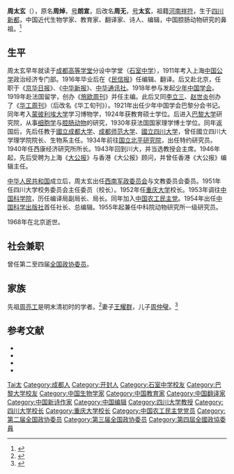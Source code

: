 '''周太玄'''（{{bd|1895年|1月20日|1968年|7月23日|Zhou周}}），原名'''周焯'''，[[号|号]]'''朗宣'''，后改名'''周无'''，[[号|号]]'''太玄'''，祖籍[[河南|河南]][[祥符县|祥符]]，生于[[四川|四川]][[新都|新都]]，中国近代生物学家、教育家、翻译家、诗人、编辑，中国腔肠动物研究的鼻祖。<ref>{{Cite book|title=四川百科全书|author=《四川百科全书》编纂委员会编|publisher=四川辞书出版社|year=1997|isbn=|location=成都|pages=}}</ref>

== 生平 ==
周太玄早年就读于[[成都高等学堂|成都高等学堂]]分设中学堂（[[石室中学|石室中学]]），1911年考入上海[[中国公学|中国公学]]政治经济专门部。1916年毕业后在《[[民信报|民信报]]》任编辑、翻译。后又赴北京，任职于《[[京华日报|京华日报]]》、《[[中华新报|中华新报]]》、[[中华通讯社|中华通讯社]]。1918年参与发起[[少年中国学会|少年中国学会]]。1919年赴法国留学，创办《[[旅欧周刊|旅欧周刊]]》并任主编。此后又同[[李立三|李立三]]、[[赵世炎|赵世炎]]创办了《[[华工周刊|华工周刊]]》（后改名《华工旬刊》）。1921年出任少年中国学会巴黎分会书记。同年考入[[蒙彼利埃大学|蒙彼利埃大学]]学习博物学，1924年获教育硕士学位。后进入[[巴黎大学|巴黎大学]]研究院，从事[[细胞学|细胞学]]与[[腔肠动物|腔肠动物]]的研究，1930年获法国国家理学博士学位。同年返国后，先后任教于[[四川大學|國立成都大学]]、[[成都师范大学|成都师范大学]]、[[國立四川大学|國立四川大学]]，曾任國立四川大学理学院院长、生物系主任。1934年前往[[国立北平研究院|国立北平研究院]]，出任特约研究员。1940年任西康经济研究所所长。1943年回到川大，并当选教授会主席。1946年起，先后受聘为上海《[[大公报|大公报]]》与香港《大公报》顾问，并曾任香港《大公报》编辑主任。

[[中华人民共和国|中华人民共和国]]成立后，周太玄出任[[西南军政委员会|西南军政委员会]]与文教委员会委员。1951年任四川大学校务委员会主任委员（校长）。1952年任[[重庆大学|重庆大学]]校长。1953年调往[[中国科学院|中国科学院]]，历任编译局副局长、局长。同年加入[[中国农工民主党|中国农工民主党]]。1954年出任[[中国科学出版社|中国科学出版社]]首任社长、总编辑。1955年起兼任中科院动物研究所一级研究员。

1968年在北京逝世。

== 社会兼职 ==
曾任第二至四届[[全国政协委员|全国政协委员]]。

== 家族 ==
先祖[[周亮工|周亮工]]是明末清初时的学者。<ref>{{cite book|title=四川近现代文化人物|chapter=一代通才的科学家周太玄|editor=政协四川省文史资料研究委员会,四川省文史馆|year=1989|publisher=四川人民出版社}}</ref>妻子[[王耀群|王耀群]]，儿子[[周仲璧|周仲璧]]。<ref>{{Cite book|title=中国科学技术专家传略 • 理学编 物理学卷 三|author=中国科学技术协会编; 杨国桢主编|publisher=中国科学技术出版社|year=2006|isbn=|location=北京|pages=}}</ref>

== 参考文献 ==
{{reflist}}
{{ReflistH}}
* {{cite book|title=《新闻传播百科全书》|editor=邱沛篁、吴信训、向纯武等|publisher=四川人民出版社|year=1998}}
* {{cite book|title=《民国人物大辞典》|editor=徐友春|publisher=河北人民出版社|year=1991}}
* {{cite book|title=《四川近现代人物传》（第一辑）|editor=四川省地方志编纂委员会省志人物志编辑组|publisher=四川省社会科学院出版社|year=1985}}
* {{cite web|url=http://archives.scu.edu.cn/detail.asp?id=421|title=一代通才周太玄|publisher=四川大学档案馆|deadurl=yes|archiveurl=https://web.archive.org/web/20160305022120/http://archives.scu.edu.cn/detail.asp?id=421|archivedate=2016-03-05|accessdate=2012-03-13}}
{{ReflistF}}

{{Authority control}}
{{DEFAULTSORT:Zhou周}}
[[Category:周姓|Tai太]]
[[Category:成都人|Category:成都人]]
[[Category:开封人|Category:开封人]]
[[Category:石室中学校友|Category:石室中学校友]]
[[Category:巴黎大学校友|Category:巴黎大学校友]]
[[Category:中国生物学家|Category:中国生物学家]]
[[Category:中国教育家|Category:中国教育家]]
[[Category:中国翻译家|Category:中国翻译家]]
[[Category:中国新诗作家|Category:中国新诗作家]]
[[Category:中国编辑|Category:中国编辑]]
[[Category:四川大学教授|Category:四川大学教授]]
[[Category:四川大学校长|Category:四川大学校长]]
[[Category:重庆大学校长|Category:重庆大学校长]]
[[Category:中国农工民主党党员|Category:中国农工民主党党员]]
[[Category:第二届全国政协委员|Category:第二届全国政协委员]]
[[Category:第三届全国政协委员|Category:第三届全国政协委员]]
[[Category:第四屆全國政協委員|Category:第四屆全國政協委員]]